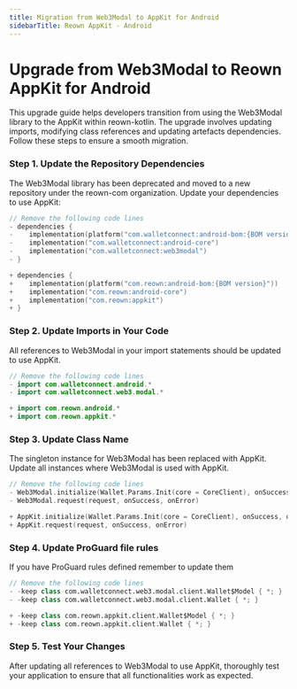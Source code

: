 ```yaml
---
title: Migration from Web3Modal to AppKit for Android
sidebarTitle: Reown AppKit - Android
---
```


# Upgrade from Web3Modal to Reown AppKit for Android

This upgrade guide helps developers transition from using the Web3Modal library to the AppKit within reown-kotlin. The upgrade involves updating imports, modifying class references and updating artefacts dependencies. Follow these steps to ensure a smooth migration.

### Step 1. Update the Repository Dependencies

The Web3Modal library has been deprecated and moved to a new repository under the reown-com organization. Update your dependencies to use AppKit:

```swift {8-12}
// Remove the following code lines
- dependencies {
-    implementation(platform("com.walletconnect:android-bom:{BOM version}"))
-    implementation("com.walletconnect:android-core")
-    implementation("com.walletconnect:web3modal")
- }

+ dependencies {
+    implementation(platform("com.reown:android-bom:{BOM version}"))
+    implementation("com.reown:android-core")
+    implementation("com.reown:appkit")
+ }

```

### Step 2. Update Imports in Your Code

All references to Web3Modal in your import statements should be updated to use AppKit.

```swift {5,6}
// Remove the following code lines
- import com.walletconnect.android.*
- import com.walletconnect.web3.modal.*

+ import com.reown.android.*
+ import com.reown.appkit.*
```

### Step 3. Update Class Name

The singleton instance for Web3Modal has been replaced with AppKit. Update all instances where Web3Modal is used with AppKit.

```swift {5,6}
// Remove the following code lines
- Web3Modal.initialize(Wallet.Params.Init(core = CoreClient), onSuccess, onError)
- Web3Modal.request(request, onSuccess, onError)

+ AppKit.initialize(Wallet.Params.Init(core = CoreClient), onSuccess, onError)
+ AppKit.request(request, onSuccess, onError)
```

### Step 4. Update ProGuard file rules

If you have ProGuard rules defined remember to update them

```swift {5,6}
// Remove the following code lines
- -keep class com.walletconnect.web3.modal.client.Wallet$Model { *; }
- -keep class com.walletconnect.web3.modal.client.Wallet { *; }

+ -keep class com.reown.appkit.client.Wallet$Model { *; }
+ -keep class com.reown.appkit.client.Wallet { *; }
```

### Step 5. Test Your Changes

After updating all references to Web3Modal to use AppKit, thoroughly test your application to ensure that all functionalities work as expected.
